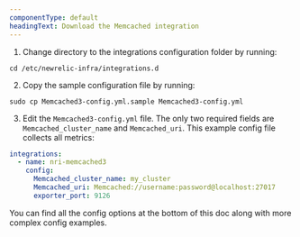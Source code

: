 ```yaml
---
componentType: default
headingText: Download the Memcached integration
---
```


1. Change directory to the integrations configuration folder by running:

```shell
cd /etc/newrelic-infra/integrations.d
```

2. Copy the sample configuration file by running:

```shell
sudo cp Memcached3-config.yml.sample Memcached3-config.yml
```

3. Edit the `Memcached3-config.yml` file. The only two required fields are `Memcached_cluster_name` and `Memcached_uri`. This example config file collects all metrics:

```yml
integrations:
  - name: nri-memcached3
    config:
      Memcached_cluster_name: my_cluster
      Memcached_uri: Memcached://username:password@localhost:27017
      exporter_port: 9126
```

You can find all the config options at the bottom of this doc along with more complex config examples.


